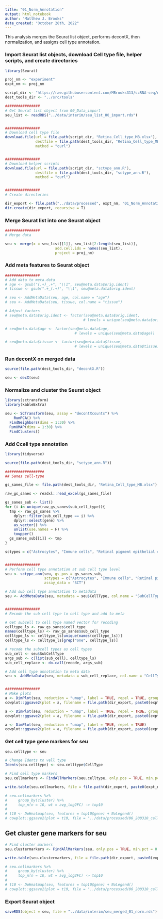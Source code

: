 ```yaml
---
title: "01_Norm_Annotation"
output: html_notebook
author: "Matthew J. Brooks"
date_created: "October 28th, 2022"
---
```



This analysis merges the Seurat list object, performs decontX, then normalization, and assigns cell type annotation.

### Import Seurat list objects, download Cell type file, helper scripts, and create directories 
```r
library(Seurat)

proj_nm <- "experiment"
expt_nm <- proj_nm

script_dir <- "https://raw.githubusercontent.com/MBrooks313/scRNA-seq/main"
dest_tools_dir <- "../src/tools"

################
# Get Seurat list object from 00_Data_import
seu_list <- readRDS("../data/interim/seu_list_00_import.rds")


################
# Download cell type file
download.file(url = file.path(script_dir, "Retina_Cell_type_MB.xlsx"), 
              destfile = file.path(dest_tools_dir, "Retina_Cell_type_MB.xlsx"), 
              method = "curl")


################
# Download helper scripts
download.file(url = file.path(script_dir, "sctype_ann.R"), 
              destfile = file.path(dest_tools_dir, "sctype_ann.R"), 
              method = "curl")


################
# Create directories

dir_export <- file.path("../data/processed", expt_nm, "01_Norm_Annotation")
dir.create(dir_export, recursive = T)

```

### Merge Seurat list into one Seurat object
```r

################
# Merge data

seu <- merge(x = seu_list[[1]], seu_list[2:length(seu_list)], 
                       add.cell.ids = names(seu_list), 
                       project = proj_nm)

```


### Add meta features to Seurat object
```r

################
# Add data to meta.data
# age <- gsub("(.+)_.+", "\\1", seu@meta.data$orig.ident)
# tissue <- gsub(".+_(.+)", "\\1", seu@meta.data$orig.ident)

# seu <- AddMetaData(seu, age, col.name = "age")
# seu <- AddMetaData(seu, tissue, col.name = "tissue")

# Adjust factors
# seu@meta.data$orig.ident <- factor(seu@meta.data$orig.ident, 
                                    # levels = unique(seu@meta.data$orig.ident))

# seu@meta.data$age <- factor(seu@meta.data$age, 
                                # levels = unique(seu@meta.data$age))

# seu@meta.data$tissue <- factor(seu@meta.data$tissue, 
                                # levels = unique(seu@meta.data$tissue))

```


### Run decontX on merged data
```r
source(file.path(dest_tools_dir, "decontX.R"))

seu <- decX(seu)

```

### Normalize and cluster the Seurat object
```r

library(sctransform)
library(kableExtra)

seu <- SCTransform(seu, assay = "decontXcounts") %>% 
    RunPCA() %>%
  FindNeighbors(dims = 1:30) %>% 
  RunUMAP(dims = 1:30) %>% 
  FindClusters()

```



### Add Ccell type annotation
```r
library(tidyverse)

source(file.path(dest_tools_dir, "sctype_ann.R"))

##################
## Sanes cell-type

gs_sanes_file <- file.path(dest_tools_dir, "Retina_Cell_type_MB.xlsx")

raw_gs_sanes <- readxl::read_excel(gs_sanes_file)

gs_sanes_sub <- list()
for (i in unique(raw_gs_sanes$sub_cell_type)){
  tmp <- raw_gs_sanes %>% 
    dplyr::filter(sub_cell_type == i) %>% 
    dplyr::select(gene) %>% 
    as.vector() %>% 
    unlist(use.names = F) %>% 
    toupper()
  gs_sanes_sub[[i]] <- tmp
}

sctypes = c("Astrocytes", "Immune cells", "Retinal pigment epithelial cells")


################
# Perform cell type annotation at sub cell type level
seu <- sctype_ann(seu, gs_pos = gs_sanes_sub, 
                  sctypes = c("Astrocytes", "Immune cells", "Retinal pigment epithelial cells"),
                  assay_data = "SCT")

# Add sub cell type annotation to metadata
seu <- AddMetaData(seu, metadata = seu$CellType, col.name = "SubCellType")


################
# Recode the sub cell type to cell type and add to meta

# Get subcell to cell type named vector for recoding
celltype_ls <- raw_gs_sanes$cell_type
names(celltype_ls) <- raw_gs_sanes$sub_cell_type
celltype_ls <- celltype_ls[unique(names(celltype_ls))]
celltype_ls <- celltype_ls[grep("one", celltype_ls)]

# recode the subcell types as cell types
sub_cell <- seu$SubCellType
args_sub <- c(list(sub_cell), celltype_ls)
sub_cell_replace <- do.call(recode, args_sub)

# Add cell type annotation to meta data
seu <- AddMetaData(seu, metadata = sub_cell_replace, col.name = "CellType")


################
# Make plots
a <- DimPlot(seu, reduction = "umap", label = TRUE, repel = TRUE, group.by = 'SubCellType')
cowplot::ggsave2(plot = a, filename = file.path(dir_export, paste0(expt_nm, "_Dim_SubCellTypeAnn_merged.png")), width = 16, height = 12)

a <- DimPlot(seu, reduction = "umap", label = TRUE, repel = TRUE, group.by = 'CellType')
cowplot::ggsave2(plot = a, filename = file.path(dir_export, paste0(expt_nm, "_Dim_CellTypeAnn_merged.png")), width = 16, height = 12)

a <- DimPlot(seu, reduction = "umap", label = TRUE, repel = TRUE)
cowplot::ggsave2(plot = a, filename = file.path(dir_export, paste0(expt_nm, "_Dim_cluster_merged.png")), width = 16, height = 12)

```


### Get cell type gene markers for seu
```r
seu.celltype <- seu

# Change Idents to vell type
Idents(seu.celltype) <- seu.celltype$CellType

# Find cell type markers
seu.cellmarkers <- FindAllMarkers(seu.celltype, only.pos = TRUE, min.pct = 0.25, logfc.threshold = 0.25)

write.table(seu.cellmarkers, file = file.path(dir_export, paste0(expt_nm, "_celltype_markers_merged.tsv")), quote = F, row.names = F, sep = "\t")

# seu.cellmarkers %>%
#     group_by(cluster) %>%
#     top_n(n = 10, wt = avg_log2FC) -> top10
# 
# t10 <- DoHeatmap(seu, features = top10$gene) + NoLegend()
# cowplot::ggsave2(plot = t10, file = "../data/processed/06_200310_celltype_Top10_res08.png", width = 24, height = 32)

```


## Get cluster gene markers for seu
```r

# Find cluster markers
seu.clustermarkers <- FindAllMarkers(seu, only.pos = TRUE, min.pct = 0.25, logfc.threshold = 0.25)

write.table(seu.clustermarkers, file = file.path(dir_export, paste0(expt_nm, "_cluster_markers_merged.tsv")), quote = F, row.names = F, sep = "\t")

# seu.cellmarkers %>%
#     group_by(cluster) %>%
#     top_n(n = 10, wt = avg_log2FC) -> top10
# 
# t10 <- DoHeatmap(seu, features = top10$gene) + NoLegend()
# cowplot::ggsave2(plot = t10, file = "../data/processed/06_200310_celltype_Top10_res08.png", width = 24, height = 32)


```


### Export Seurat object
```r

saveRDS(object = seu, file = "../data/interim/seu_merged_01_norm.rds")

```